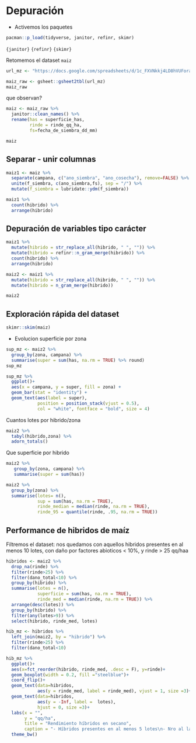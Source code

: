 # Depuración

* Activemos los paquetes

```r
pacman::p_load(tidyverse, janitor, refinr, skimr)
```

`{janitor}` `{refinr}` `{skimr}`

Retomemos el dataset `maiz`

```r
url_mz <- "https://docs.google.com/spreadsheets/d/1c_FXVNkkj4LD8hVUForaaI24UhRauh_tWsy7sFRSM2k/edit#gid=1706724730"

maiz_raw <- gsheet::gsheet2tbl(url_mz)
maiz_raw
```

que observan?

```r
maiz <- maiz_raw %>% 
  janitor::clean_names() %>% 
  rename(has = superficie_has, 
         rinde = rinde_qq_ha, 
         fs=fecha_de_siembra_dd_mm)

maiz
```

## Separar - unir columnas 

```r
maiz1 <- maiz %>% 
  separate(campana, c("ano_siembra", "ano_cosecha"), remove=FALSE) %>% 
  unite(f_siembra, c(ano_siembra,fs), sep = "/") %>% 
  mutate(f_siembra = lubridate::ydm(f_siembra))
```

```r
maiz1 %>% 
  count(hibrido) %>% 
  arrange(hibrido)
```

## Depuración de variables tipo carácter

```r
maiz1 %>% 
  mutate(hibrido = str_replace_all(hibrido, " ", "")) %>% 
  mutate(hibrido = refinr::n_gram_merge(hibrido)) %>% 
  count(hibrido) %>% 
  arrange(hibrido)

maiz2 <- maiz1 %>% 
  mutate(hibrido = str_replace_all(hibrido, " ", "")) %>% 
  mutate(hibrido = n_gram_merge(hibrido))

maiz2 
```

## Exploración rápida del dataset

```r
skimr::skim(maiz)
```

* Evolucion superficie por zona  

```r
sup_mz <- maiz2 %>% 
  group_by(zona, campana) %>% 
  summarise(super = sum(has, na.rm = TRUE) %>% round)
sup_mz
```

```r
sup_mz %>% 
  ggplot()+ 
  aes(x = campana, y = super, fill = zona) + 
  geom_bar(stat = "identity") +
  geom_text(aes(label = super), 
            position = position_stack(vjust = 0.5),
            col = "white", fontface = "bold", size = 4)
```

Cuantos lotes por hibrido/zona  

```r
maiz2 %>% 
  tabyl(hibrido,zona) %>% 
  adorn_totals()
```

Que superficie por hibrido

```r
maiz2 %>% 
   group_by(zona, campana) %>% 
   summarise(super = sum(has))
```


```r
maiz2 %>% 
  group_by(zona) %>%
  summarise(lotes= n(), 
            sup = sum(has, na.rm = TRUE),
            rinde_median = median(rinde, na.rm = TRUE),  
            rinde_95 = quantile(rinde, .95, na.rm = TRUE))  
```


:::{#box1 .blue-box}

## Performance de hibridos de maíz

Filtremos el dataset: nos quedamos con aquellos hibridos presentes en al menos 10 lotes, con daño por factores abioticos < 10%, y rinde > 25 qq/haa

```r
hibridos <- maiz2 %>% 
  drop_na(rinde) %>% 
  filter(rinde>25) %>% 
  filter(dano_total<10) %>% 
  group_by(hibrido) %>%
  summarise(lotes = n(), 
            superficie = sum(has, na.rm = TRUE),
            rinde_med = median(rinde, na.rm = TRUE)) %>%
  arrange(desc(lotes)) %>%
  group_by(hibrido) %>%
  filter(any(lotes>9)) %>% 
  select(hibrido, rinde_med, lotes)
```


```r
hib_mz <- hibridos %>% 
  left_join(maiz2, by = "hibrido") %>% 
  filter(rinde>25) %>% 
  filter(dano_total<10) 

hib_mz %>% 
  ggplot()+
  aes(x=fct_reorder(hibrido, rinde_med, .desc = F), y=rinde)+
  geom_boxplot(width = 0.2, fill ="steelblue")+
  coord_flip()+
  geom_text(data=hibridos, 
            aes(y = rinde_med, label = rinde_med), vjust = 1, size =3)+
  geom_text(data=hibridos,
            aes(y = -Inf, label =  lotes), 
            hjust = 0, size =3)+
  labs(x = "", 
       y = "qq/ha",
       title = "Rendimiento híbridos en secano", 
       caption = "- Híbridos presentes en al menos 5 lotes\n- Nro al lado del hibrido = n° de lotes\n- Excuidos: lotes con 10% daño x adversidades")+
  theme_bw()
```

:::

